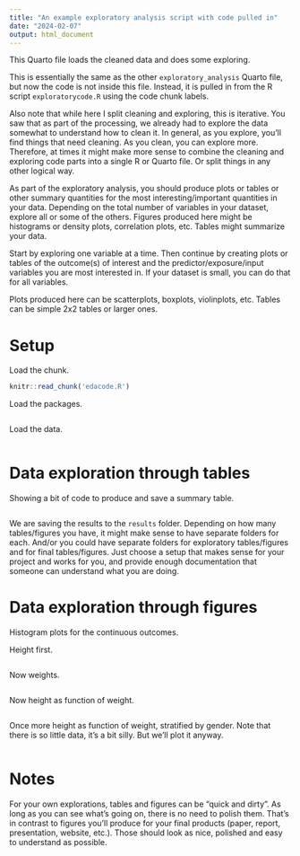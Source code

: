 ```yaml
---
title: "An example exploratory analysis script with code pulled in"
date: "2024-02-07"
output: html_document
---
```


  
  
This Quarto file loads the cleaned data and does some exploring.

This is essentially the same as the other `exploratory_analysis` Quarto file, but now the code is not inside this file. Instead, it is pulled in from the R script `exploratorycode.R` using the code chunk labels.

Also note that while here I split cleaning and exploring, this is iterative. You saw that as part of the processing, we already had to explore the data somewhat to understand how to clean it. In general, as you explore, you'll find things that need cleaning. As you clean, you can explore more. Therefore, at times it might make more sense to combine the cleaning and exploring code parts into a single R or Quarto file. Or split things in any other logical way.

As part of the exploratory analysis, you should produce plots or tables or other summary quantities for the most interesting/important quantities in your data. Depending on the total number of variables in your dataset, explore all or some of the others. Figures produced here might be histograms or density plots, correlation plots, etc. Tables might summarize your data.

Start by exploring one variable at a time. Then continue by creating plots or tables of the outcome(s) of interest and the predictor/exposure/input variables you are most interested in. If your dataset is small, you can do that for all variables. 

Plots produced here can be scatterplots, boxplots, violinplots, etc. Tables can be simple 2x2 tables or larger ones.



# Setup
Load the chunk.

```r
knitr::read_chunk('edacode.R')
```

Load the packages.
```r
```


Load the data.

```r
```





# Data exploration through tables

Showing a bit of code to produce and save a summary table.


```r
```

We are saving the results to the `results` folder. Depending on how many tables/figures you have, it might make sense to have separate folders for each. And/or you could have separate folders for exploratory tables/figures and for final tables/figures. Just choose a setup that makes sense for your project and works for you, and provide enough documentation that someone can understand what you are doing.


# Data exploration through figures

Histogram plots for the continuous outcomes. 

Height first.

```r
```

Now weights.

```r
```

Now height as function of weight.

```r
```

Once more height as function of weight, stratified by gender. Note that there is so little data, it's a bit silly. But we'll plot it anyway.

```r
```



# Notes

For your own explorations, tables and figures can be "quick and dirty". As long as you can see what's going on, there is no need to polish them. That's in contrast to figures you'll produce for your final products (paper, report, presentation, website, etc.). Those should look as nice, polished and easy to understand as possible.


